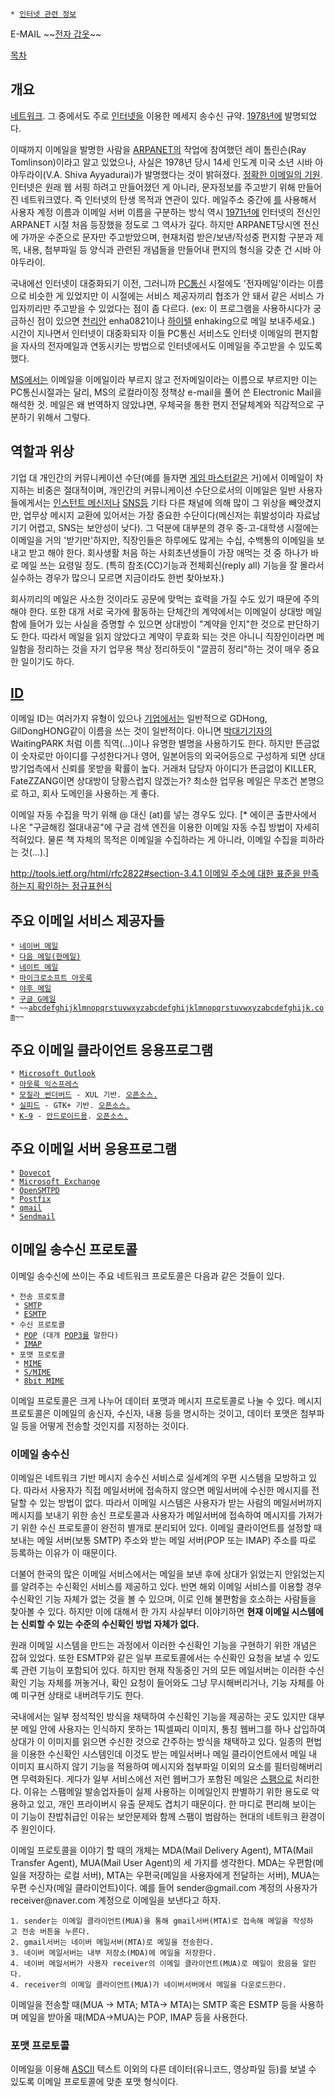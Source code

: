  * [[인터넷 관련 정보]]

E-MAIL
~~[[왈도체#s-2|전자 갑옷]]~~

[[목차]]
== 개요 ==
[[네트워크]]. 그 중에서도 주로 [[인터넷]]을 이용한 메세지 송수신 규약. [[1978년]]에 발명되었다.

이때까지 이메일을 발명한 사람을 [[인터넷#s-1.2|ARPANET]]의 작업에 참여했던 레이 톰린슨(Ray Tomlinson)이라고 알고 있었으나, 사실은 1978년 당시 14세 인도계 미국 소년 시바 아야두라이(V.A. Shiva Ayyadurai)가 발명했다는 것이 밝혀졌다. [http://news1.kr/articles/?1837395 정확한 이메일의 기원]. 인터넷은 원래 웹 서핑 하려고 만들어졌던 게 아니라, 문자정보를 주고받기 위해 만들어진 네트워크였다. 즉 인터넷의 탄생 목적과 연관이 있다. 메일주소 중간에 [[@|]]를 사용해서 사용자 계정 이름과 이메일 서버 이름을 구분하는 방식 역시 [[1971년]]에 인터넷의 전신인 ARPANET 시절 처음 등장했을 정도로 그 역사가 깊다. 하지만 ARPANET당시엔 전신에 가까운 수준으로 문자만 주고받았으며, 현재처럼 받은/보낸/작성중 편지함 구분과 제목, 내용, 첨부파일 등 양식과 관련된 개념들을 만들어내 편지의 형식을 갖춘 건 시바 아야두라이.

국내에선 인터넷이 대중화되기 이전, 그러니까 [[PC통신]] 시절에도 '전자메일'이라는 이름으로 비슷한 게 있었지만 이 시절에는 서비스 제공자끼리 협조가 안 돼서 같은 서비스 가입자끼리만 주고받을 수 있었다는 점이 좀 다르다. (ex: 이 프로그램을 사용하시다가 궁금하신 점이 있으면 [[천리안#s-3|천리안]] enha0821이나 [[하이텔]] enhaking으로 메일 보내주세요.) 시간이 지나면서 인터넷이 대중화되자 이들 PC통신 서비스도 인터넷 이메일의 편지함을 자사의 전자메일과 연동시키는 방법으로 인터넷에서도 이메일을 주고받을 수 있도록 했다.

[[마이크로소프트|MS]]에서는 이메일을 이메일이라 부르지 않고 전자메일이라는 이름으로 부르지만 이는 PC통신시절과는 달리, MS의 로컬라이징 정책상 e-mail을 풀어 쓴 Electronic Mail을 해석한 것. 메일은 왜 번역하지 않았냐면, 우체국을 통한 편지 전달체계와 직감적으로 구분하기 위해서 그렇다.

== 역할과 위상 ==
기업 대 개인간의 커뮤니케이션 수단(예를 들자면 [[게임 마스터]]같은 거)에서 이메일이 차지하는 비중은 절대적이며, 개인간의 커뮤니케이션 수단으로서의 이메일은 일반 사용자들에게서는 [[메신저#s-5|인스턴트 메신저]]나 [[SNS]]등 기타 다른 채널에 의해 많이 그 위상을 빼앗겼지만, 업무상 메시지 교환에 있어서는 가장 중요한 수단이다(메신저는 휘발성이라 자료남기기 어렵고, SNS는 보안성이 낮다). 그 덕분에 대부분의 경우 중-고-대학생 시절에는 이메일을 거의 '받기만'하지만, 직장인들은 하루에도 많게는 수십, 수백통의 이메일을 보내고 받고 해야 한다. 회사생활 처음 하는 사회초년생들이 가장 애먹는 것 중 하나가 바로 메일 쓰는 요령일 정도. (특히 참조(CC)기능과 전체회신(reply all) 기능을 잘 몰라서 실수하는 경우가 많으니 모르면 지금이라도 한번 찾아보자.)

회사끼리의 메일은 사소한 것이라도 공문에 맞먹는 효력을 가질 수도 있기 때문에 주의해야 한다. 또한 대개 서로 국가에 활동하는 단체간의 계약에서는 이메일이 상대방 메일함에 들어가 있는 사실을 증명할 수 있으면 상대방이 "계약을 인지"한 것으로 판단하기도 한다. 따라서 메일을 읽지 않았다고 계약이 무효화 되는 것은 아니니 직장인이라면 메일함을 정리하는 것을 자기 업무용 책상 정리하듯이 "깔끔히 정리"하는 것이 매우 중요한 일이기도 하다.

== [[ID]] ==
이메일 ID는 여러가지 유형이 있으나 [[기업]]에서는 일반적으로 GDHong, GilDongHONG같이 이름을 쓰는 것이 일반적이다. 아니면 [[박대기]]기자의 WaitingPARK 처럼 이름 직역(…)이나 유명한 별명을 사용하기도 한다. 하지만 뜬금없이 숫자로만 아이디를 구성한다거나 영어, 일본어등의 외국어등으로 구성하게 되면 상대방기업측에서 신뢰를 못받을 확률이 높다. 거래처 담당자 아이디가 뜬금없이 KILLER, FateZZANG이면 상대방이 당황스럽지 않겠는가? 최소한 업무용 메일은 무조건 본명으로 하고, 회사 도메인을 사용하는 게 좋다.

이메일 자동 수집을 막기 위해 @ 대신 (at)를 넣는 경우도 있다. [* 에이콘 출판사에서 나온 "구글해킹 절대내공"에 구글 검색 엔진을 이용한 이메일 자동 수집 방법이 자세히 적혀있다. 물론 책 자체의 목적은 이메일을 수집하라는 게 아니라, 이메일 수집을 피하라는 것(...).]

[[http://tools.ietf.org/html/rfc2822#section-3.4.1 이메일 주소에 대한 표준을 만족하는지 확인하는 정규표현식]]
== 주요 이메일 서비스 제공자들 ==
 * [http://mail.naver.com/ 네이버 메일]
 * [http://mail.daum.net/ 다음 메일(한메일)]
 * [http://mail.nate.com/ 네이트 메일]
 * [http://www.outlook.com/ 마이크로소프트 아웃룩]
 * [http://mail.yahoo.com/ 야후 메일]
 * [http://mail.google.com/ 구글 G메일]
 * ~~[[abcdefghijklmnopqrstuvwxyzabcdefghijklmnopqrstuvwxyzabcdefghijk.com]]~~
== 주요 이메일 클라이언트 응용프로그램 ==
 * [[Microsoft Outlook]]
 * [[아웃룩 익스프레스]]
 * [[모질라 썬더버드]] - XUL 기반. [[오픈소스 소프트웨어|오픈소스.]]
 * [[실피드]] - GTK+ 기반. [[오픈소스 소프트웨어|오픈소스.]]
 * [[K-9]] - [[안드로이드(운영체제)|안드로이드]]용. [[오픈소스 소프트웨어|오픈소스.]]
== 주요 이메일 서버 응용프로그램 ==
 * [[Dovecot]]
 * [[Microsoft Exchange]]
 * [[OpenSMTPD]]
 * [[Postfix]] 
 * [[qmail]]
 * [[Sendmail]]
== 이메일 송수신 프로토콜 ==
이메일 송수신에 쓰이는 주요 네트워크 프로토콜은 다음과 같은 것들이 있다.

 * 전송 프로토콜
  * [[SMTP]]
  * [[ESMTP]]
 * 수신 프로토콜
  * [[POP]] (대개 [[POP3]]를 말한다)
  * [[IMAP]]
 * 포맷 프로토콜
  * [[MIME]]
  * [[S/MIME]]
  * [[8bit MIME]]

이메일 프로토콜은 크게 나누어 데이터 포맷과 메시지 프로토콜로 나눌 수 있다. 메시지 프로토콜은 이메일의 송신자, 수신자, 내용 등을 명시하는 것이고, 데이터 포맷은 첨부파일 등을 어떻게 전송할 것인지를 지정하는 것이다.

=== 이메일 송수신 ===
이메일은 네트워크 기반 메시지 송수신 서비스로 실세계의 우편 시스템을 모방하고 있다. 따라서 사용자가 직접 메일서버에 접속하지 않으면 메일서버에 수신한 메시지를 전달할 수 있는 방법이 없다. 따라서 이메일 시스템은 사용자가 받는 사람의 메일서버까지 메시지를 보내기 위한 송신 프로토콜과 사용자가 메일서버에 접속하여 메시지를 가져가기 위한 수신 프로토콜이 완전히 별개로 분리되어 있다. 이메일 클라이언트를 설정할 때 보내는 메일 서버(보통 SMTP) 주소와 받는 메일 서버(POP 또는 IMAP) 주소를 따로 등록하는 이유가 이 때문이다.

더불어 한국의 많은 이메일 서비스에서는 메일을 보낸 후에 상대가 읽었는지 안읽었는지를 알려주는 수신확인 서비스를 제공하고 있다. 반면 해외 이메일 서비스를 이용할 경우 수신확인 기능 자체가 없는 것을 볼 수 있으며, 이로 인해 불편함을 호소하는 사람들을 찾아볼 수 있다. 하지만 이에 대해서 한 가지 사실부터 이야기하면 '''현재 이메일 시스템에는 신뢰할 수 있는 수준의 수신확인 방법 자체가 없다.'''

원래 이메일 시스템을 만드는 과정에서 이러한 수신확인 기능을 구현하기 위한 개념은 잡혀 있었다. 또한 ESMTP와 같은 일부 프로토콜에서는 수신확인 요청을 보낼 수 있도록 관련 기능이 포함되어 있다. 하지만 현재 작동중인 거의 모든 메일서버는 이러한 수신확인 기능 자체를 꺼놓거나, 확인 요청이 들어와도 그냥 무시해버리거나, 기능 자체를 아예 미구현 상태로 내버려두기도 한다.

국내에서는 일부 정석적인 방식을 채택하여 수신확인 기능을 제공하는 곳도 있지만 대부분 메일 안에 사용자는 인식하지 못하는 1픽셀짜리 이미지, 통칭 웹버그를 하나 삽입하여 상대가 이 이미지를 읽으면 수신한 것으로 간주하는 방식을 채택하고 있다. 일종의 편법을 이용한 수신확인 시스템인데 이것도 받는 메일서버나 메일 클라이언트에서 메일 내 이미지 표시하지 않기 기능을 적용하여 메시지와 첨부파일 이외의 요소를 필터링해버리면 무력화된다. 게다가 일부 서비스에선 저런 웹버그가 포함된 메일은 [[스팸메일|스팸]]으로 처리한다. 이유는 스팸메일 발송업자들이 실제 사용하는 이메일인지 판별하기 위한 용도로 악용하고 있고, 개인 프라이버시 유출 문제도 겹치기 때문이다. 한 마디로 편리해 보이는 이 기능이 찬밥취급인 이유는 보안문제와 함께 스팸이 범람하는 현대의 네트워크 환경이 주 원인이다.

이메일 프로토콜을 이야기 할 때의 개체는 MDA(Mail Delivery Agent), MTA(Mail Transfer Agent), MUA(Mail User Agent)의 세 가지를 생각한다. MDA는 우편함(메일을 저장하는 로컬 서버), MTA는 우편국(메일을 사용자에게 전달하는 서버), MUA는 우편 수신자(메일 클라이언트)이다.
예를 들어 sender@gmail.com 계정의 사용자가 receiver@naver.com 계정으로 이메일을 보낸다고 하자.

 1. sender는 이메일 클라이언트(MUA)을 통해 gmail서버(MTA)로 접속해 메일을 작성하고 전송 버튼을 누른다.
 2. gmail서버는 네이버 메일서버(MTA)로 메일을 전송한다.
 3. 네이버 메일서버는 내부 저장소(MDA)에 메일을 저장한다.
 4. 네이버 메일서버가 사용자 receiver의 이메일 클라이언트(MUA)로 메일이 왔음을 알린다.
 4. receiver의 이메일 클라이언트(MUA)가 네이버서버에서 메일을 다운로드한다.

이메일을 전송할 때(MUA -> MTA; MTA-> MTA)는 SMTP 혹은 ESMTP 등을 사용하며 메일을 받아올 때(MDA->MUA)는 POP, IMAP 등을 사용한다.

=== 포맷 프로토콜 ===
이메일을 이용해 [[ASCII]] 텍스트 이외의 다른 데이터(유니코드, 영상파일 등)를 보낼 수 있도록 이메일 프로토콜에 맞춘 포맷 형식이다.



